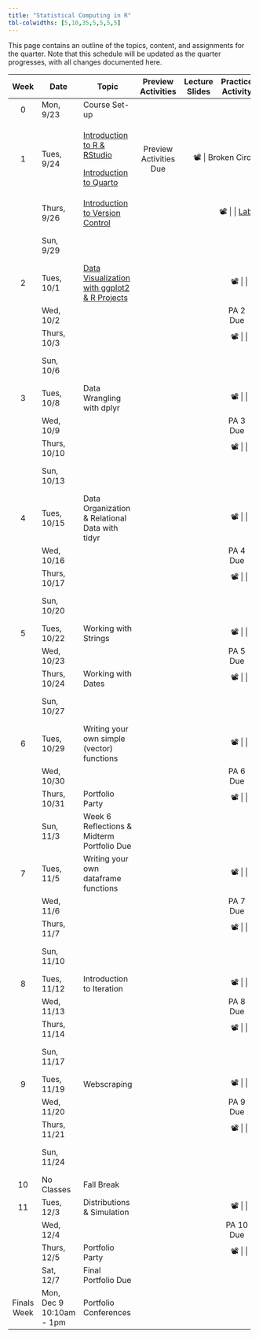 ```yaml
---
title: "Statistical Computing in R"
tbl-colwidths: [5,10,35,5,5,5,5]
---
```


This page contains an outline of the topics, content, and assignments for the quarter. Note that this schedule will be updated as the quarter progresses, with all changes documented here.

::: column-screen-inset-right
+-------------+--------------------------+----------------------------------------------------------------------------------+------------------------+----------------+-------------------+---------------------------------------------------+
| Week        | Date                     | Topic                                                                            | Preview Activities     | Lecture Slides | Practice Activity | Lab & Challenge                                   |
+:===========:+==========================+==================================================================================+:======================:+:==============:+:=================:+:=================================================:+
| 0           | Mon, 9/23                | Course Set-up                                                                    |                        |                |                   |                                                   |
+-------------+--------------------------+----------------------------------------------------------------------------------+------------------------+----------------+-------------------+---------------------------------------------------+
| 1           | Tues, 9/24               | [Introduction to R & RStudio](weeks/week-1-r-rstudio.qmd)                        | Preview Activities Due | 📽️             | Broken Circles    |                                                   |
|             |                          |                                                                                  |                        |                |                   |                                                   |
|             |                          | [Introduction to Quarto](weeks/week-1-quarto.qmd)                                |                        |                |                   |                                                   |
+-------------+--------------------------+----------------------------------------------------------------------------------+------------------------+----------------+-------------------+---------------------------------------------------+
|             | Thurs, 9/26              | [Introduction to Version Control](weeks/week-1-version-control.qmd)              |                        | 📽️             |                   | [Lab 1](labs/instructions/lab-1-instructions.qmd) |
+-------------+--------------------------+----------------------------------------------------------------------------------+------------------------+----------------+-------------------+---------------------------------------------------+
|             | Sun, 9/29                |                                                                                  |                        |                |                   | Lab 1 & Challenge 1 Due                           |
+-------------+--------------------------+----------------------------------------------------------------------------------+------------------------+----------------+-------------------+---------------------------------------------------+
| 2           | Tues, 10/1               | [Data Visualization with ggplot2 & R Projects](weeks/week-2-ggplot-projects.qmd) |                        | 📽️             |                   |                                                   |
+-------------+--------------------------+----------------------------------------------------------------------------------+------------------------+----------------+-------------------+---------------------------------------------------+
|             | Wed, 10/2                |                                                                                  |                        |                | PA 2 Due          |                                                   |
+-------------+--------------------------+----------------------------------------------------------------------------------+------------------------+----------------+-------------------+---------------------------------------------------+
|             | Thurs, 10/3              |                                                                                  |                        | 📽️             |                   |                                                   |
+-------------+--------------------------+----------------------------------------------------------------------------------+------------------------+----------------+-------------------+---------------------------------------------------+
|             | Sun, 10/6                |                                                                                  |                        |                |                   | Lab 2 & Challenge 2 Due                           |
+-------------+--------------------------+----------------------------------------------------------------------------------+------------------------+----------------+-------------------+---------------------------------------------------+
| 3           | Tues, 10/8               | Data Wrangling with dplyr                                                        |                        | 📽️             |                   |                                                   |
+-------------+--------------------------+----------------------------------------------------------------------------------+------------------------+----------------+-------------------+---------------------------------------------------+
|             | Wed, 10/9                |                                                                                  |                        |                | PA 3 Due          |                                                   |
+-------------+--------------------------+----------------------------------------------------------------------------------+------------------------+----------------+-------------------+---------------------------------------------------+
|             | Thurs, 10/10             |                                                                                  |                        | 📽️             |                   |                                                   |
+-------------+--------------------------+----------------------------------------------------------------------------------+------------------------+----------------+-------------------+---------------------------------------------------+
|             | Sun, 10/13               |                                                                                  |                        |                |                   | Lab 3 & Challenge 3 Due                           |
+-------------+--------------------------+----------------------------------------------------------------------------------+------------------------+----------------+-------------------+---------------------------------------------------+
| 4           | Tues, 10/15              | Data Organization & Relational Data with tidyr                                   |                        | 📽️             |                   |                                                   |
+-------------+--------------------------+----------------------------------------------------------------------------------+------------------------+----------------+-------------------+---------------------------------------------------+
|             | Wed, 10/16               |                                                                                  |                        |                | PA 4 Due          |                                                   |
+-------------+--------------------------+----------------------------------------------------------------------------------+------------------------+----------------+-------------------+---------------------------------------------------+
|             | Thurs, 10/17             |                                                                                  |                        | 📽️             |                   |                                                   |
+-------------+--------------------------+----------------------------------------------------------------------------------+------------------------+----------------+-------------------+---------------------------------------------------+
|             | Sun, 10/20               |                                                                                  |                        |                |                   | Lab 4 & Challenge 4 Due                           |
+-------------+--------------------------+----------------------------------------------------------------------------------+------------------------+----------------+-------------------+---------------------------------------------------+
| 5           | Tues, 10/22              | Working with Strings                                                             |                        | 📽️             |                   |                                                   |
+-------------+--------------------------+----------------------------------------------------------------------------------+------------------------+----------------+-------------------+---------------------------------------------------+
|             | Wed, 10/23               |                                                                                  |                        |                | PA 5 Due          |                                                   |
+-------------+--------------------------+----------------------------------------------------------------------------------+------------------------+----------------+-------------------+---------------------------------------------------+
|             | Thurs, 10/24             | Working with Dates                                                               |                        | 📽️             |                   |                                                   |
+-------------+--------------------------+----------------------------------------------------------------------------------+------------------------+----------------+-------------------+---------------------------------------------------+
|             | Sun, 10/27               |                                                                                  |                        |                |                   | Lab 5 & Challenge 5 Due                           |
+-------------+--------------------------+----------------------------------------------------------------------------------+------------------------+----------------+-------------------+---------------------------------------------------+
| 6           | Tues, 10/29              | Writing your own simple (vector) functions                                       |                        | 📽️             |                   |                                                   |
+-------------+--------------------------+----------------------------------------------------------------------------------+------------------------+----------------+-------------------+---------------------------------------------------+
|             | Wed, 10/30               |                                                                                  |                        |                | PA 6 Due          |                                                   |
+-------------+--------------------------+----------------------------------------------------------------------------------+------------------------+----------------+-------------------+---------------------------------------------------+
|             | Thurs, 10/31             | Portfolio Party                                                                  |                        | 📽️             |                   |                                                   |
+-------------+--------------------------+----------------------------------------------------------------------------------+------------------------+----------------+-------------------+---------------------------------------------------+
|             | Sun, 11/3                | Week 6 Reflections & Midterm Portfolio Due                                       |                        |                |                   |                                                   |
+-------------+--------------------------+----------------------------------------------------------------------------------+------------------------+----------------+-------------------+---------------------------------------------------+
| 7           | Tues, 11/5               | Writing your own dataframe functions                                             |                        | 📽️             |                   |                                                   |
+-------------+--------------------------+----------------------------------------------------------------------------------+------------------------+----------------+-------------------+---------------------------------------------------+
|             | Wed, 11/6                |                                                                                  |                        |                | PA 7 Due          |                                                   |
+-------------+--------------------------+----------------------------------------------------------------------------------+------------------------+----------------+-------------------+---------------------------------------------------+
|             | Thurs, 11/7              |                                                                                  |                        | 📽️             |                   |                                                   |
+-------------+--------------------------+----------------------------------------------------------------------------------+------------------------+----------------+-------------------+---------------------------------------------------+
|             | Sun, 11/10               |                                                                                  |                        |                |                   | Lab 7 & Challenge 7 Due                           |
+-------------+--------------------------+----------------------------------------------------------------------------------+------------------------+----------------+-------------------+---------------------------------------------------+
| 8           | Tues, 11/12              | Introduction to Iteration                                                        |                        | 📽️             |                   |                                                   |
+-------------+--------------------------+----------------------------------------------------------------------------------+------------------------+----------------+-------------------+---------------------------------------------------+
|             | Wed, 11/13               |                                                                                  |                        |                | PA 8 Due          |                                                   |
+-------------+--------------------------+----------------------------------------------------------------------------------+------------------------+----------------+-------------------+---------------------------------------------------+
|             | Thurs, 11/14             |                                                                                  |                        | 📽️             |                   |                                                   |
+-------------+--------------------------+----------------------------------------------------------------------------------+------------------------+----------------+-------------------+---------------------------------------------------+
|             | Sun, 11/17               |                                                                                  |                        |                |                   | Lab 8 & Challenge 8 Due                           |
+-------------+--------------------------+----------------------------------------------------------------------------------+------------------------+----------------+-------------------+---------------------------------------------------+
| 9           | Tues, 11/19              | Webscraping                                                                      |                        | 📽️             |                   |                                                   |
+-------------+--------------------------+----------------------------------------------------------------------------------+------------------------+----------------+-------------------+---------------------------------------------------+
|             | Wed, 11/20               |                                                                                  |                        |                | PA 9 Due          |                                                   |
+-------------+--------------------------+----------------------------------------------------------------------------------+------------------------+----------------+-------------------+---------------------------------------------------+
|             | Thurs, 11/21             |                                                                                  |                        | 📽️             |                   |                                                   |
+-------------+--------------------------+----------------------------------------------------------------------------------+------------------------+----------------+-------------------+---------------------------------------------------+
|             | Sun, 11/24               |                                                                                  |                        |                |                   | Lab 9 & Challenge 9 Due                           |
+-------------+--------------------------+----------------------------------------------------------------------------------+------------------------+----------------+-------------------+---------------------------------------------------+
| 10          | No Classes               | Fall Break                                                                       |                        |                |                   |                                                   |
+-------------+--------------------------+----------------------------------------------------------------------------------+------------------------+----------------+-------------------+---------------------------------------------------+
| 11          | Tues, 12/3               | Distributions & Simulation                                                       |                        | 📽️             |                   |                                                   |
+-------------+--------------------------+----------------------------------------------------------------------------------+------------------------+----------------+-------------------+---------------------------------------------------+
|             | Wed, 12/4                |                                                                                  |                        |                | PA 10 Due         |                                                   |
+-------------+--------------------------+----------------------------------------------------------------------------------+------------------------+----------------+-------------------+---------------------------------------------------+
|             | Thurs, 12/5              | Portfolio Party                                                                  |                        | 📽️             |                   |                                                   |
+-------------+--------------------------+----------------------------------------------------------------------------------+------------------------+----------------+-------------------+---------------------------------------------------+
|             | Sat, 12/7                | Final Portfolio Due                                                              |                        |                |                   |                                                   |
+-------------+--------------------------+----------------------------------------------------------------------------------+------------------------+----------------+-------------------+---------------------------------------------------+
| Finals Week | Mon, Dec 9 10:10am - 1pm | Portfolio Conferences                                                            |                        |                |                   |                                                   |
+-------------+--------------------------+----------------------------------------------------------------------------------+------------------------+----------------+-------------------+---------------------------------------------------+
:::
